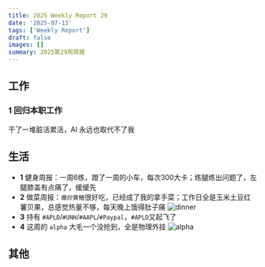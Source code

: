 ```yaml
---
title: 2025 Weekly Report 29
date: '2025-07-13'
tags: ['Weekly Report']
draft: false
images: []
summary: 2025第29周周报
---
```


<TOCInline toc={props.toc}/>

## 工作

### 1 回归本职工作

干了一堆脏活累活，AI 永远也取代不了我




## 生活

- **1** 健身周报：一周6练，蹬了一周的小车，每次300大卡；练腿练出问题了，左腿膝盖有点痛了，缓缓先
- **2** 做菜周报：`爆炒黄鳝`很好吃，已经成了我的拿手菜；工作日全是玉米土豆红薯贝果，总感觉热量不够，每天晚上饿得肚子痛
![dinner](/static/images/2025-w29/dinner.jpg)
- **3** 持有 `#APLD`/`#UNH`/`#AAPL`/`#Paypal`，`#APLD`又起飞了
- **4** 这周的 `alpha` 大毛一个没抢到，全是物理外挂
![alpha](/static/images/2025-w29/alpha.jpg)


## 其他

